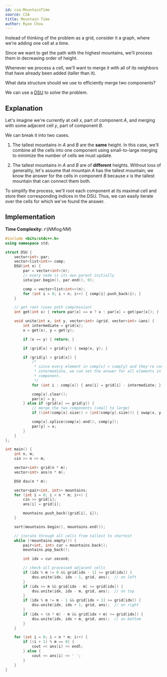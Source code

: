 ```yaml
---
id: csa-MountainTime
source: CSA
title: Mountain Time
author: Ryan Chou
---
```


<Spoiler title="Hint 1">

Instead of thinking of the problem as a grid, consider it a graph, where we're adding one cell at a time.

Since we want to get the path with the highest mountains, we'll process them in decreasing order of height.

</Spoiler>

<Spoiler title="Hint 2">

Whenever we process a cell, we'll want to merge it with all of its neighbors that have already been added (taller than it).

What data structure should we use to efficiently merge two components?

</Spoiler>

<Spoiler title="Answer to Hint 2">

We can use a [DSU](/gold/dsu) to solve the problem.

</Spoiler>

<Spoiler title="Solution">

## Explanation

Let's imagine we're currently at cell $x$, part of component $A$, and merging with some adjacent cell $y$, part of component $B$.

We can break it into two cases.

1. The tallest mountains in $A$ and $B$ are the **same** height. In this case, we'll combine all the cells into one component using small-to-large merging to minimize the number of cells we must update.

2. The tallest mountains in $A$ and $B$ are of **different** heights. Without loss of generality, let's assume that mountain $A$ has the tallest mountain; we know the answer for the cells in component $B$ because $x$ is the tallest mountain that can connect them both.

To simplify the process, we'll root each component at its maximal cell and store their corresponding indices in the DSU. Thus, we can easily iterate over the cells for which we've found the answer.

## Implementation

**Time Complexity:** $\mathcal{O}(NM\log{NM})$

<LanguageSection>
<CPPSection>

```cpp
#include <bits/stdc++.h>
using namespace std;

struct DSU {
	vector<int> par;
	vector<list<int>> comp;
	DSU(int n) {
		par = vector<int>(n);
		// every node is its own parent initially
		iota(par.begin(), par.end(), 0);

		comp = vector<list<int>>(n);
		for (int i = 0; i < n; i++) { comp[i].push_back(i); }
	}

	// get root (uses path compression)
	int get(int x) { return par[x] == x ? x : par[x] = get(par[x]); }

	void unite(int x, int y, vector<int> &grid, vector<int> &ans) {
		int intermediate = grid[x];
		x = get(x), y = get(y);

		if (x == y) { return; }

		if (grid[x] > grid[y]) { swap(x, y); }

		if (grid[y] > grid[x]) {
			/*
			 * since every element in comp[x] < comp[y] and they're connected by
			 * intermediate, we can set the answer for all elements in this
			 * component.
			 */
			for (int i : comp[x]) { ans[i] = grid[i] - intermediate; }

			comp[x].clear();
			par[x] = y;
		} else if (grid[x] == grid[y]) {
			// merge the two components (small to large)
			if ((int)comp[x].size() < (int)comp[y].size()) { swap(x, y); }

			comp[x].splice(comp[x].end(), comp[y]);
			par[y] = x;
		}
	}
};

int main() {
	int n, m;
	cin >> n >> m;

	vector<int> grid(n * m);
	vector<int> ans(n * m);

	DSU dsu(n * m);

	vector<pair<int, int>> mountains;
	for (int i = 0; i < n * m; i++) {
		cin >> grid[i];
		ans[i] = grid[i];

		mountains.push_back({grid[i], i});
	}

	sort(mountains.begin(), mountains.end());

	// iterate through all cells from tallest to shortest
	while (!mountains.empty()) {
		pair<int, int> cur = mountains.back();
		mountains.pop_back();

		int idx = cur.second;

		// check all processed adjacent cells
		if (idx % m != 0 && grid[idx - 1] >= grid[idx]) {
			dsu.unite(idx, idx - 1, grid, ans);  // on left
		}
		if (idx >= m && grid[idx - m] >= grid[idx]) {
			dsu.unite(idx, idx - m, grid, ans);  // on top
		}
		if (idx % m != m - 1 && grid[idx + 1] >= grid[idx]) {
			dsu.unite(idx, idx + 1, grid, ans);  // on right
		}
		if (idx < (n * m) - m && grid[idx + m] >= grid[idx]) {
			dsu.unite(idx, idx + m, grid, ans);  // on bottom
		}
	}

	for (int i = 0; i < n * m; i++) {
		if ((i + 1) % m == 0) {
			cout << ans[i] << endl;
		} else {
			cout << ans[i] << ' ';
		}
	}
}
```

</CPPSection>
</LanguageSection>
</Spoiler>

